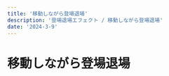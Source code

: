 ---
title: '移動しながら登場退場'
description: '登場退場エフェクト / 移動しながら登場退場'
date: '2024-3-9'
---
# 移動しながら登場退場
